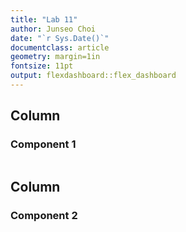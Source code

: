 ```yaml
---
title: "Lab 11"
author: Junseo Choi
date: "`r Sys.Date()`"
documentclass: article
geometry: margin=1in
fontsize: 11pt
output: flexdashboard::flex_dashboard
---
```


Column
-------------------------------------

### Component 1

```r
```

Column
-------------------------------------

### Component 2

```r
```